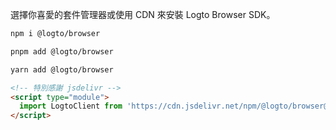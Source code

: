 
選擇你喜愛的套件管理器或使用 CDN 來安裝 Logto Browser SDK。

<Tabs>

  <TabItem value="npm" label="npm">

```bash
npm i @logto/browser
```

  </TabItem>
  <TabItem value="pnpm" label="pnpm">

```bash
pnpm add @logto/browser
```

  </TabItem>
  <TabItem value="yarn" label="yarn">

```bash
yarn add @logto/browser
```

  </TabItem>
  <TabItem value="cdn" label="CDN">

```html
<!-- 特別感謝 jsdelivr -->
<script type="module">
  import LogtoClient from 'https://cdn.jsdelivr.net/npm/@logto/browser@2.2.13/+esm';
</script>
```

  </TabItem>

</Tabs>
